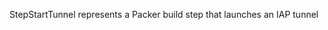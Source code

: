 <!-- Code generated from the comments of the IAPConfig struct in builder/google/compute/step_start_tunnel.go; DO NOT EDIT MANUALLY -->
StepStartTunnel represents a Packer build step that launches an IAP tunnel
